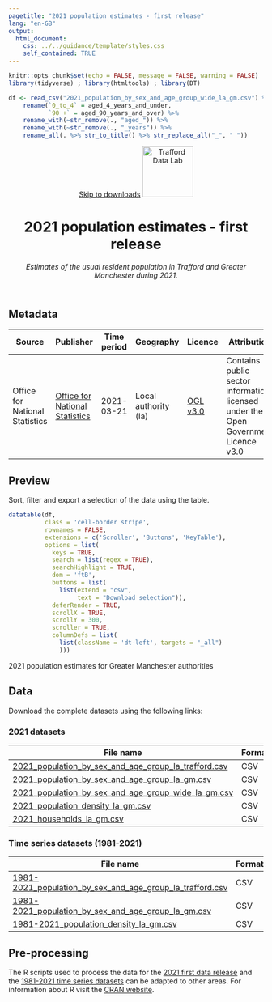 ```yaml
---
pagetitle: "2021 population estimates - first release"
lang: "en-GB"
output:
  html_document:
    css: ../../guidance/template/styles.css
    self_contained: TRUE
---
```


```r
knitr::opts_chunk$set(echo = FALSE, message = FALSE, warning = FALSE)
library(tidyverse) ; library(htmltools) ; library(DT) 

df <- read_csv("2021_population_by_sex_and_age_group_wide_la_gm.csv") %>%
    rename(`0_to_4` = aged_4_years_and_under,
           `90 +` = aged_90_years_and_over) %>%
    rename_with(~str_remove(., "aged_")) %>%
    rename_with(~str_remove(., "_years")) %>%
    rename_all(. %>% str_to_title() %>% str_replace_all("_", " "))
```
<header>
<span id="a11yNav"><a href="#downloads" class="themeBlockDark">Skip to downloads</a></span>
<a href="https://www.trafforddatalab.io/data.html"><img src="https://www.trafforddatalab.io/assets/logo/trafforddatalab_logo.svg" alt="Trafford Data Lab" aria-label="Return to Trafford Data Lab data page" width="100" class="traffordDataLabLogo"/></a>

<h1>2021 population estimates - first release</h1>
*Estimates of the usual resident population in Trafford and Greater Manchester during 2021.*

</header>

<main>
<h2>Metadata</h2>

<table id="metadata" class="table table-condensed">
  <thead>
    <tr class="header">
      <th>Source</th>
      <th>Publisher</th>
      <th>Time period</th>
      <th>Geography</th>
      <th>Licence</th>
      <th>Attribution</th>
      <th>Last updated</th>
    </tr>
  </thead>
  <tr>
    <td>Office for National Statistics</td>
    <td><a href="https://www.ons.gov.uk/census" target="_blank">Office for National Statistics</a></td>
    <td><time datetime="2021-03-21">2021-03-21</time></td>
    <td>Local authority (la)</td>
    <td><a href="http://www.nationalarchives.gov.uk/doc/open-government-licence/version/3/" target="_blank">OGL v3.0</a></td>
    <td>Contains public sector information licensed under the Open Government Licence v3.0</td>
    <td><time datetime="2022-07-15">2022-07-15</time></td>
  </tr>
</table>

<h2>Preview</h2>
Sort, filter and export a selection of the data using the table.

```r
datatable(df, 
          class = 'cell-border stripe',
          rownames = FALSE, 
          extensions = c('Scroller', 'Buttons', 'KeyTable'),
          options = list(
            keys = TRUE,
            search = list(regex = TRUE),
            searchHighlight = TRUE,
            dom = 'ftB',
            buttons = list(
              list(extend = "csv", 
                   text = "Download selection")),
            deferRender = TRUE,
            scrollX = TRUE,
            scrollY = 300,
            scroller = TRUE,
            columnDefs = list(
              list(className = 'dt-left', targets = "_all")
              )))
```
<div id="tableFooterTitle">2021 population estimates for Greater Manchester authorities</div>

<h2>Data</h2>
<span id ="downloads">Download the complete datasets using the following links:</span>

<h3>2021 datasets</h3>
|File name |Format |
|---|---|
|[2021_population_by_sex_and_age_group_la_trafford.csv](2021_population_by_sex_and_age_group_la_trafford.csv) |CSV |
|[2021_population_by_sex_and_age_group_la_gm.csv](2021_population_by_sex_and_age_group_la_gm.csv) |CSV |
|[2021_population_by_sex_and_age_group_wide_la_gm.csv](2021_population_by_sex_and_age_group_wide_la_gm.csv) |CSV |
|[2021_population_density_la_gm.csv](2021_population_density_la_gm.csv) |CSV |
|[2021_households_la_gm.csv](2021_households_la_gm.csv) |CSV |

<h3>Time series datasets (1981-2021)</h3>
|File name |Format |
|---|---|
|[1981-2021_population_by_sex_and_age_group_la_trafford.csv](1981-2021_population_by_sex_and_age_group_la_trafford.csv) |CSV |
|[1981-2021_population_by_sex_and_age_group_la_gm.csv](1981-2021_population_by_sex_and_age_group_la_gm.csv) |CSV |
|[1981-2021_population_density_la_gm.csv](1981-2021_population_density_la_gm.csv) |CSV |

<h2>Pre-processing</h2>
The R scripts used to process the data for the [2021 first data release](pre-processing-first-release.R) and the [1981-2021 time series datasets](pre-processing-time-series.R) can be adapted to other areas. For information about R visit the <a href="https://cran.r-project.org" target="_blank">CRAN website</a>.

</main>

<script>
  // Fixes to dynamic elements created by DataTables to improve accessibility
  var removeElFn = setInterval(removeElement, 1000);
  
  function removeElement() {
    try {
      var el = document.getElementsByClassName("dataTables_scrollBody")[0].childNodes[0];
      el.removeChild(el.childNodes[0]); // Remove unwanted hidden text element from table - causing accessibility alert as it has no label
      
      el.parentNode.setAttribute('tabindex', '0');  // add attribute allowing keyboard users to access scrollable area
      
      clearInterval(removeElFn);  // cancel any further calls to this function as we have completed all actions
    }
    catch(e) {
      // form element 'el' doesn't exist yet so setInterval will call the function again until it does
    }
  }
</script>